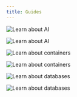 ```yaml
---
title: Guides
---
```


<Row>

  <Column colMd={4} colLg={4} noGutterMdLeft>

  <ArticleCard
      subTitle=""
      title="Artificial Intelligence"
      color="dark"
      actionIcon="arrowRight"
      href="/guides/ai">

  ![Learn about AI](/cards/ai.png)

  </ArticleCard>

  </Column>

  <Column colMd={4} colLg={4} noGutterMdLeft>

  <ArticleCard
      subTitle=""
      title="APIs"
      color="dark"
      actionIcon="arrowRight"
      href="/guides/apis">

  ![Learn about AI](/cards/api.png)

  </ArticleCard>

  </Column>

  <Column colMd={4} colLg={4} noGutterMdLeft>

  <ArticleCard
      subTitle=""
      title="Big Data"
      color="dark"
      actionIcon="arrowRight"
      href="/guides/big-data">

  ![Learn about containers](/cards/big-data.png)

  </ArticleCard>

  </Column>

  <Column colMd={4} colLg={4} noGutterMdLeft>

  <ArticleCard
      subTitle=""
      title="Containers"
      color="dark"
      actionIcon="arrowRight"
      href="/guides/containers">

  ![Learn about containers](/cards/containers.png)

  </ArticleCard>

  </Column>

  <Column colMd={4} colLg={4} noGutterMdLeft>

  <ArticleCard
      subTitle=""
      title="Databases"
      color="dark"
      actionIcon="arrowRight"
      href="/guides/databases">

  ![Learn about databases](/cards/databases.png)

  </ArticleCard>

  </Column>

  <Column colMd={4} colLg={4} noGutterMdLeft>

  <ArticleCard
      subTitle=""
      title="Teaming"
      color="dark"
      actionIcon="arrowRight"
      href="/guides/teaming">

  ![Learn about databases](/cards/teaming.png)

  </ArticleCard>

  </Column>

</Row>

